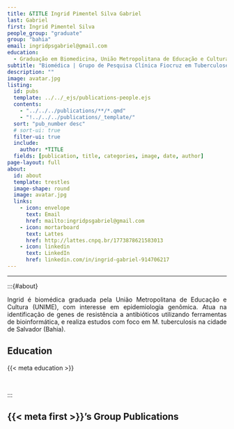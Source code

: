 ```yaml
---
title: &TITLE Ingrid Pimentel Silva Gabriel
last: Gabriel
first: Ingrid Pimentel Silva
people_group: "graduate"
group: "bahia"
email: ingridpsgabriel@gmail.com
education:
  - Graduação em Biomedicina, União Metropolitana de Educação e Cultura (UNIME)
subtitle: "Biomédica | Grupo de Pesquisa Clínica Fiocruz em Tuberculose"
description: ""
image: avatar.jpg
listing:
  id: pubs
  template: ../../_ejs/publications-people.ejs
  contents:
    - "../../../publications/**/*.qmd"
    - "!../../../publications/_template/"
  sort: "pub_number desc"
  # sort-ui: true
  filter-ui: true
  include:
    author: *TITLE
  fields: [publication, title, categories, image, date, author]
page-layout: full
about:
  id: about
  template: trestles
  image-shape: round
  image: avatar.jpg
  links:
    - icon: envelope
      text: Email
      href: mailto:ingridpsgabriel@gmail.com
    - icon: mortarboard
      text: Lattes
      href: http://lattes.cnpq.br/1773878621583013
    - icon: linkedin
      text: LinkedIn
      href: linkedin.com/in/ingrid-gabriel-914706217
---
```


<hr>

:::{#about}

<div style="text-align: justify">

Ingrid é biomédica graduada pela União Metropolitana de Educação e Cultura (UNIME), com interesse em epidemiologia genômica. Atua na identificação de genes de resistência a antibióticos utilizando ferramentas de bioinformática, e realiza estudos com foco em M. tuberculosis na cidade de Salvador (Bahia).

## Education
{{< meta education >}}

<br>

:::

## {{< meta first >}}'s Group Publications

:::{#pubs}
:::
